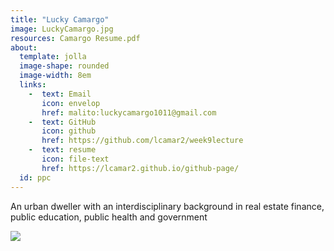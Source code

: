 ```yaml
---
title: "Lucky Camargo"
image: LuckyCamargo.jpg
resources: Camargo Resume.pdf
about: 
  template: jolla
  image-shape: rounded
  image-width: 8em
  links: 
    -  text: Email
       icon: envelop
       href: malito:luckycamargo1011@gmail.com
    -  text: GitHub
       icon: github
       href: https://github.com/lcamar2/week9lecture
    -  text: resume
       icon: file-text
       href: https://lcamar2.github.io/github-page/
  id: ppc
---
```


::: {#ppc}
An urban dweller with an interdisciplinary background in real estate finance, public education, public health and government
:::

![](pic4.png){fig-align="center"}
